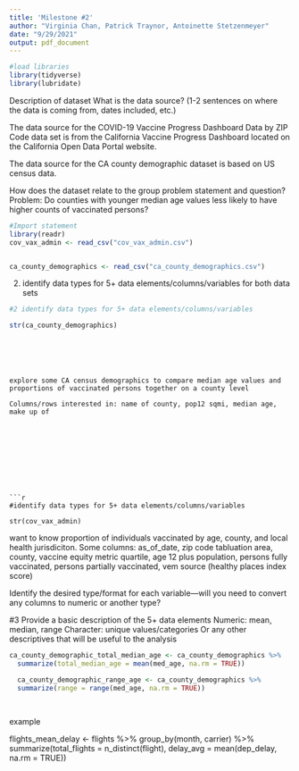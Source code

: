 ```yaml
---
title: 'Milestone #2'
author: "Virginia Chan, Patrick Traynor, Antoinette Stetzenmeyer"
date: "9/29/2021"
output: pdf_document
---
```




```r
#load libraries
library(tidyverse)
library(lubridate)
```

Description of dataset
What is the data source? (1-2 sentences on where the data is coming from, dates included, etc.)

The data source for the COVID-19 Vaccine Progress Dashboard Data by ZIP Code data set is from the California Vaccine Progress Dashboard located on the California Open Data Portal website.

The data source for the CA county demographic dataset is based on US census data.

How does the dataset relate to the group problem statement and question?
Problem: Do counties with younger median age values less likely to have higher counts of vaccinated persons?

\newpage 

```r
#Import statement
library(readr)
cov_vax_admin <- read_csv("cov_vax_admin.csv")



```

```r
ca_county_demographics <- read_csv("ca_county_demographics.csv")

```
\newpage 

2.   identify data types for 5+ data elements/columns/variables for both data sets





```r
#2 identify data types for 5+ data elements/columns/variables

str(ca_county_demographics)
```
```





explore some CA census demographics to compare median age values and proportions of vaccinated persons together on a county level

Columns/rows interested in: name of county, pop12 sqmi, median age, make up of 










```r

#identify data types for 5+ data elements/columns/variables

str(cov_vax_admin)
```
want to know proportion of individuals vaccinated by age, county, and local health jurisdiciton.
Some columns: as_of_date, zip code tabluation area, county, vaccine equity metric quartile, age 12 plus population, persons fully vaccinated, persons partially vaccinated, vem source (healthy places index score)

Identify the desired type/format for each variable—will you need to convert any columns to numeric or another type? 



\newpage 


#3 Provide a basic description of the 5+ data elements
Numeric: mean, median, range
Character:  unique values/categories
Or any other descriptives that will be useful to the analysis


```r
ca_county_demographic_total_median_age <- ca_county_demographics %>%
  summarize(total_median_age = mean(med_age, na.rm = TRUE)) 

  ca_county_demographic_range_age <- ca_county_demographics %>%
  summarize(range = range(med_age, na.rm = TRUE)) 
  
  
```
example

flights_mean_delay <- flights %>%
  group_by(month, carrier) %>%
  summarize(total_flights = n_distinct(flight), delay_avg = mean(dep_delay, na.rm = TRUE)) 